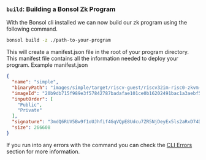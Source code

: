 
### `build`: Building a Bonsol Zk Program

With the Bonsol cli installed we can now build our zk program using the following command.

```bash
bonsol build -z ./path-to-your-program
```

This will create a manifest.json file in the root of your program directory. This manifest file contains all the information needed to deploy your program. 
Example manifest.json
```json
{
  "name": "simple",
  "binaryPath": "images/simple/target/riscv-guest/riscv32im-risc0-zkvm-elf/docker/simple/simple",
  "imageId": "20b9db715f989e3f57842787badafae101ce0b16202491bac1a3aebf573da0ba",
  "inputOrder": [
    "Public",
    "Private"
  ],
  "signature": "3mdQ6RUV5Bw9f1oUJhfif4GqVQpE8Udcu7ZR5NjDeyEx5ls2aRxD74DC5v1d251q6c9Q4m523a5a1h0nOO5f+s",
  "size": 266608
}
```

If you run into any errors with the command you can check the [CLI Errors](/docs/reference/cli-commands#errors) section for more information.